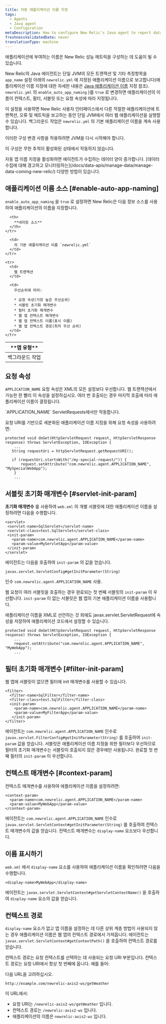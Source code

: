 ```yaml
---
title: 자동 애플리케이션 이름 지정
tags:
  - Agents
  - Java agent
  - Configuration
metaDescription: How to configure New Relic's Java agent to report data for individual web apps to their own application in APM.
freshnessValidatedDate: never
translationType: machine
---
```


애플리케이션에 부여하는 이름은 New Relic 성능 메트릭을 구성하는 데 도움이 될 수 있습니다.

New Relic의 Java 에이전트는 단일 JVM의 모든 트랜잭션 및 기타 측정항목을 `app_name` 설정 아래의 `newrelic.yml` 에 지정된 애플리케이션 이름으로 보고합니다(애플리케이션 이름 지정에 대한 자세한 내용은 [Java 애플리케이션 이름](/docs/agents/java-agent/configuration/name-your-java-application) 지정 참조). `newrelic.yml` 의 `enable_auto_app_naming` }를 `true` 로 변경하면 애플리케이션의 이름이 컨텍스트, 필터, 서블릿 또는 요청 속성에 따라 지정됩니다.

이 설정을 사용하면 New Relic 사용자 인터페이스에서 다른 적절한 애플리케이션에 트랜잭션, 오류 및 메트릭을 보고하는 동안 단일 JVM에서 여러 웹 애플리케이션을 실행할 수 있습니다. 백그라운드 작업은 `newrelic.yml` 의 기본 애플리케이션 이름을 계속 사용합니다.

<Callout variant="important">
  이러한 구성 변경 사항을 적용하려면 JVM을 다시 시작해야 합니다.

  이 구성은 무한 추적이 활성화된 상태에서 작동하지 않습니다.
</Callout>

<Callout variant="caution">
  자동 앱 이름 지정을 활성화하면 에이전트가 수집하는 데이터 양이 증가합니다. [데이터 수집에 대해 경고하고 모니터링하는](/docs/data-apis/manage-data/manage-data-coming-new-relic/) 다양한 방법이 있습니다.
</Callout>

## 애플리케이션 이름 소스 [#enable-auto-app-naming]

`enable_auto_app_naming` 을 `true` 로 설정하면 New Relic은 다음 정보 소스를 사용하여 애플리케이션의 이름을 지정합니다.

<table>
  <thead>
    <tr>
      <th width={150}>
        **앱 유형**
      </th>

      <th>
        **네이밍 소스**
      </th>
    </tr>
  </thead>

  <tbody>
    <tr>
      <td>
        백그라운드 작업
      </td>

      <td>
        의 기본 애플리케이션 이름 `newrelic.yml`
      </td>
    </tr>

    <tr>
      <td>
        웹 트랜잭션
      </td>

      <td>
        우선순위에 따라:

        * 요청 속성(가장 높은 우선순위)
        * 서블릿 초기화 매개변수
        * 필터 초기화 매개변수
        * 웹 앱 컨텍스트 매개변수
        * 웹 앱 컨텍스트 이름(표시 이름)
        * 웹 앱 컨텍스트 경로(최저 우선 순위)
      </td>
    </tr>
  </tbody>
</table>

## 요청 속성

`APPLICATION_NAME` 요청 속성은 XML의 모든 설정보다 우선합니다. 웹 트랜잭션에서 가능한 한 빨리 이 속성을 설정하십시오. 여러 번 호출되는 경우 마지막 호출에 따라 애플리케이션 이름이 결정됩니다.

<Callout variant="tip">
  `APPLICATION_NAME` ServletRequests에서만 작동합니다.
</Callout>

요청 URI를 기반으로 세분화된 애플리케이션 이름 지정을 위해 요청 속성을 사용하려면:

```
protected void doGet(HttpServletRequest request, HttpServletResponse response) throws ServletException, IOException {
    ...
   String requestUri = httpServletRequest.getRequestURI();

   if (requestUri.startsWith("/my-special-request/")) {
       request.setAttribute("com.newrelic.agent.APPLICATION_NAME", "MySpecialWebApp");
    }
    ...
```

## 서블릿 초기화 매개변수 [#servlet-init-param]

**초기화 매개변수** 를 사용하여 `web.xml` 의 개별 서블릿에 대한 애플리케이션 이름을 설정하려면 다음을 수행합니다.

```
<servlet>
 <servlet-name>SqlServlet</servlet-name>
 <servlet-class>test.SqlServlet</servlet-class>
 <init-param>
   <param-name>com.newrelic.agent.APPLICATION_NAME</param-name>
   <param-value>MyServletApp</param-value>
 </init-param>
</servlet>
```

에이전트는 다음을 호출하여 `init-param` 의 값을 얻습니다.

```
javax.servlet.ServletConfig#getInitParameter(String)
```

인수 `com.newrelic.agent.APPLICATION_NAME` 사용.

웹 요청이 여러 서블릿을 호출하는 경우 완료되는 첫 번째 서블릿의 `init-param` 이 우선합니다. `init-param` 이 없는 서블릿은 웹 앱의 기본 애플리케이션 이름을 사용합니다.

애플리케이션 이름을 XML로 선언하는 것 외에도 javax.servlet.ServletRequest에 속성을 저장하여 애플리케이션 코드에서 설정할 수 있습니다.

```
protected void doGet(HttpServletRequest request, HttpServletResponse response) throws ServletException, IOException {
    ...
    request.setAttribute("com.newrelic.agent.APPLICATION_NAME", "MyWebApp");
    ...
```

## 필터 초기화 매개변수 [#filter-init-param]

웹 앱에 서블릿이 없으면 필터에 init 매개변수를 사용할 수 있습니다.

```
<filter>
  <filter-name>SqlFilter</filter-name>
  <filter-class>test.SqlFilter</filter-class>
  <init-param>
    <param-name>com.newrelic.agent.APPLICATION_NAME</param-name>
    <param-value>MyFilterApp</param-value>
   </init-param>
</filter>
```

에이전트는 `com.newrelic.agent.APPLICATION_NAME` 인수로 `javax.servlet.FilterConfig#getInitParameter(String)` 를 호출하여 `init-param` 값을 얻습니다. 서블릿은 애플리케이션 이름 지정을 위한 필터보다 우선하므로 필터의 초기화 매개변수는 서블릿이 호출되지 않은 경우에만 사용됩니다. 완료할 첫 번째 필터의 `init-param` 이 우선합니다.

## 컨텍스트 매개변수 [#context-param]

컨텍스트 매개변수를 사용하여 애플리케이션 이름을 설정하려면:

```
<context-param>
  <param-name>com.newrelic.agent.APPLICATION_NAME</param-name>
  <param-value>MyWebApp</param-value>
</context-param>
```

에이전트는 `com.newrelic.agent.APPLICATION_NAME` 인수로 `javax.servlet.ServletContext#getInitParameter(String)` 를 호출하여 컨텍스트 매개변수의 값을 얻습니다. 컨텍스트 매개변수는 `display-name` 요소보다 우선합니다.

## 이름 표시하기

`web.xml` 에서 `display-name` 요소를 사용하여 애플리케이션 이름을 확인하려면 다음을 수행합니다.

```
<display-name>MyWebApp</display-name>
```

에이전트는 `javax.servlet.ServletContext#getServletContextName()` 을 호출하여 `display-name` 요소의 값을 얻습니다.

## 컨텍스트 경로

`display-name` 요소가 없고 앱 이름을 설정하는 데 다른 상위 계층 방법이 사용되지 않는 경우 애플리케이션 이름은 웹 앱의 컨텍스트 경로에서 가져옵니다. 에이전트는 `javax.servlet.ServletContext#getContextPath()` 을 호출하여 컨텍스트 경로를 얻습니다.

컨텍스트 경로는 요청 컨텍스트를 선택하는 데 사용되는 요청 URI 부분입니다. 컨텍스트 경로는 요청 URI에서 항상 첫 번째에 옵니다. 예를 들어:

다음 URL을 고려하십시오.

```
http://example.com/newrelic-axis2-ws/getWeather
```

이 URL에서:

* 요청 URI는 `/newrelic-axis2-ws/getWeather` 입니다.
* 컨텍스트 경로는 `/newrelic-axis2-ws` 입니다.
* 애플리케이션의 이름은 `newrelic-axis2-ws` 입니다.